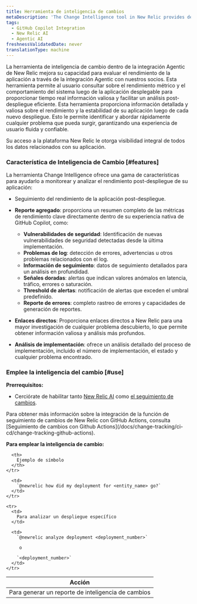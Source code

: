 ```yaml
---
title: Herramienta de inteligencia de cambios
metaDescription: 'The Change Intelligence tool in New Relic provides detailed insights into your application''s performance and stability following each new deployment, enabling you to swiftly identify and address any issues that may arise, ensuring a smooth and reliable user experience.'
tags:
  - GitHub Copilot Integration
  - New Relic AI
  - Agentic AI
freshnessValidatedDate: never
translationType: machine
---
```


La herramienta de inteligencia de cambio dentro de la integración Agentic de New Relic mejora su capacidad para evaluar el rendimiento de la aplicación a través de la integración Agentic con nuestros socios. Esta herramienta permite al usuario consultar sobre el rendimiento métrico y el comportamiento del sistema luego de la aplicación desplegable para proporcionar tiempo real información valiosa y facilitar un análisis post-despliegue eficiente. Esta herramienta proporciona información detallada y valiosa sobre el rendimiento y la estabilidad de su aplicación luego de cada nuevo despliegue. Esto le permite identificar y abordar rápidamente cualquier problema que pueda surgir, garantizando una experiencia de usuario fluida y confiable.

Su acceso a la plataforma New Relic le otorga visibilidad integral de todos los datos relacionados con su aplicación.

### Característica de Inteligencia de Cambio [#features]

La herramienta Change Intelligence ofrece una gama de características para ayudarlo a monitorear y analizar el rendimiento post-despliegue de su aplicación:

* Seguimiento del rendimiento de la aplicación post-despliegue.

* **Reporte agregado**: proporciona un resumen completo de las métricas de rendimiento clave directamente dentro de su experiencia nativa de GitHub Copilot, como:

  * **Vulnerabilidades de seguridad**: Identificación de nuevas vulnerabilidades de seguridad detectadas desde la última implementación.
  * **Problemas de log**: detección de errores, advertencias u otros problemas relacionados con el log.
  * **Información de seguimiento**: datos de seguimiento detallados para un análisis en profundidad.
  * **Señales doradas**: alertas que indican valores anómalos en latencia, tráfico, errores o saturación.
  * **Threshold de alertas**: notificación de alertas que exceden el umbral predefinido.
  * **Reporte de errores**: completo rastreo de errores y capacidades de generación de reportes.

* **Enlaces directos**: Proporciona enlaces directos a New Relic para una mayor investigación de cualquier problema descubierto, lo que permite obtener información valiosa y análisis más profundos.

* **Análisis de implementación**: ofrece un análisis detallado del proceso de implementación, incluido el número de implementación, el estado y cualquier problema encontrado.

### Emplee la inteligencia del cambio [#use]

**Prerrequisitos:**

* Cerciórate de habilitar tanto [New Relic AI](/docs/new-relic-solutions/new-relic-one/core-concepts/new-relic-ai/#enable) como [el seguimiento de cambios](/docs/change-tracking/change-tracking-introduction/).

<Callout variant="tip" title="consejo">
  Para obtener más información sobre la integración de la función de seguimiento de cambios de New Relic con GitHub Actions, consulta [Seguimiento de cambios con Github Actions](/docs/change-tracking/ci-cd/change-tracking-github-actions).
</Callout>

**Para emplear la inteligencia de cambio:**

<table>
  <thead>
    <tr>
      <th>
        Acción
      </th>

      <th>
        Ejemplo de símbolo
      </th>
    </tr>
  </thead>

  <tbody>
    <tr>
      <td>
        Para generar un reporte de inteligencia de cambios
      </td>

      <td>
        `@newrelic how did my deployment for <entity_name> go?`
      </td>
    </tr>

    <tr>
      <td>
        Para analizar un despliegue específico
      </td>

      <td>
        `@newrelic analyze deployment <deployment_number>`

         o 

        `<deployment_number>`
      </td>
    </tr>
  </tbody>
</table>